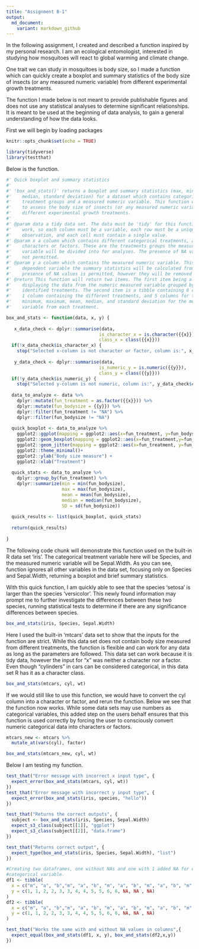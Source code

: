 ```yaml
---
title: "Assignment B-1"
output:
  md_document:
    variant: markdown_github
---
```


In the following assignment, I created and described a function inspired by my 
personal research. I am an ecological entomologist, interested in studying how 
mosquitoes will react to global warming and climate change. 

One trait we can study in mosquitoes is body size, so I made a function which 
can quickly create a boxplot and summary statistics of the body size of insects 
(or any measured numeric variable) from different experimental growth treatments. 

The function I made below is not meant to provide publishable figures and does 
not use any statistical analyses to determine significant relationships. It is 
meant to be used at the beginning of data analysis, to gain a general 
understanding of how the data looks.

First we will begin by loading packages
```r
knitr::opts_chunk$set(echo = TRUE)
```

```r
library(tidyverse)
library(testthat)
```


Below is the function.

``` r

#' Quick boxplot and summary statistics 
#'
#' 'box_and_stats()' returns a boxplot and summary statistics (max, min, mean, 
#'    median, standard deviation) for a dataset which contains categorical 
#'    treatment groups and a measured numeric variable. This function was made 
#'    to assess the body size of insects (or any measured numeric variable) from 
#'    different experimental growth treatments. 
#'
#' @param data a tidy data set. The data must be 'tidy' for this function to 
#'    work, so each column must be a variable, each row must be a unique 
#'    observation, and each cell must contain a single value.
#' @param x a column which contains different categorical treatments, and can be 
#'    characters or factors. These are the treatments groups the measured 
#'    variable will be divided into for analyses. The presence of NA values is
#'    not permitted.
#' @param y a column which contains the measured numeric variable. This is 
#'    dependent variable the summary statistics will be calculated from. The 
#'    presence of NA values is permitted, however they will be removed for analyses. 
#' @return This function will return two items. The first item being a boxplot 
#'    displaying the data from the numeric measured variable grouped by the 
#'    identified treatments. The second item is a tibble containing 6 columns: 
#'    1 column containing the different treatments, and 5 columns for the 
#'    minimum, maximum, mean, median, and standard deviation for the measured 
#'    variable from each treatment. 

box_and_stats <- function(data, x, y) {
  
   x_data_check <- dplyr::summarise(data,
                                   is_character_x = is.character({{x}}) | is.factor({{x}}),
                                   class_x = class({{x}}))
  if(!x_data_check$is_character_x) {
    stop("Selected x-column is not character or factor, column is:", x_data_check$class_x)}
   
   y_data_check <- dplyr::summarise(data,
                                   is_numeric_y = is.numeric({{y}}),
                                   class_y = class({{y}}))
  if(!y_data_check$is_numeric_y) {
    stop("Selected y-column is not numeric, column is:", y_data_check$class_y)}
   
  data_to_analyze <- data %>%
    dplyr::mutate(fun_treatment = as.factor({{x}})) %>%
    dplyr::mutate(fun_bodysize = {{y}}) %>%
    dplyr::filter(fun_treatment != "NA") %>%
    dplyr::filter(fun_bodysize != "NA")
  
  quick_boxplot <- data_to_analyze %>%
    ggplot2::ggplot(mapping = ggplot2::aes(x=fun_treatment, y=fun_bodysize))+ 
    ggplot2::geom_boxplot(mapping = ggplot2::aes(x=fun_treatment,y=fun_bodysize),width=0.5)+
    ggplot2::geom_jitter(mapping = ggplot2::aes(x=fun_treatment, y=fun_bodysize), width = 0.1, alpha = 0.6)+
    ggplot2::theme_minimal()+
    ggplot2::ylab("Body size measure") +
    ggplot2::xlab("Treatment")
    
  quick_stats <- data_to_analyze %>%
    dplyr::group_by(fun_treatment) %>%
    dplyr::summarize(min = min(fun_bodysize),
                     max = max(fun_bodysize),
                     mean = mean(fun_bodysize),
                     median = median(fun_bodysize),
                     SD = sd(fun_bodysize))
  
  quick_results <- list(quick_boxplot, quick_stats)
                     
  return(quick_results)
  
}
```



The following code chunk will demonstrate this function used on the built-in R 
data set 'iris'. The categorical treatment variable here will be Species, and 
the measured numeric variable will be Sepal.Width. As you can see, function 
ignores all other variables in the data set, focusing only on Species and 
Sepal.Width, returning a boxplot and brief summary statistics. 

With this quick function, I am quickly able to see that the species 'setosa' is 
larger than the species 'versicolor'. This newly found information may prompt 
me to further investigate the differences between these two species, running 
statistical tests to determine if there are any significance differences between 
species.

```r
box_and_stats(iris, Species, Sepal.Width)
```

Here I used the built-in 'mtcars' data set to show that the inputs for the 
function are strict. While this data set does not contain body size measured 
from different treatments, the function is flexible and can work for any data as
long as the parameters are followed. This data set can work because it is tidy 
data, however the input for "x" was neither a character nor a factor. Even 
though "cylinders" in cars can be considered categorical, in this data set R has 
it as a character class. 

```r
box_and_stats(mtcars, cyl, wt)
```

If we would still like to use this function, we would have to convert the cyl 
column into a character or factor, and rerun the function. Below we see that the 
function now works. While some data sets may use numbers as categorical 
variables, this added step on the users behalf ensures that this function is 
used correctly by forcing the user to consciously convert numeric categorical 
data into characters or factors. 
```r

mtcars_new <- mtcars %>%
  mutate_at(vars(cyl), factor)

box_and_stats(mtcars_new, cyl, wt)

```

Below I am testing my function. 
```r
test_that("Error message with incorrect x input type", {
  expect_error(box_and_stats(mtcars, cyl, wt))
})
test_that("Error message with incorrect y input type", {
  expect_error(box_and_stats(iris, species, "hello"))
})

test_that("Returns the correct outputs", {
  subject <- box_and_stats(iris, Species, Sepal.Width)
  expect_s3_class(subject[[1]], "ggplot")
  expect_s3_class(subject[[2]], "data.frame")
})

test_that("Returns correct output", {
  expect_type(box_and_stats(iris, Species, Sepal.Width), "list")
})

#Creating two dataframes, one without NAs and one with 1 added NA for each 
#categorical variable.
df1 <- tibble(
  x = c("m", "a", "b","m", "a", "b", "m", "a", "b", "m", "a", "b", "m", "a", "b"),
  y = c(1, 1, 2, 2, 3, 3, 4, 4, 5, 5, 6, 6, NA, NA , NA)
)
df2 <- tibble(
  x = c("m", "a", "b","m", "a", "b", "m", "a", "b", "m", "a", "b", "m", "a", "b"),
  y = c(1, 1, 2, 2, 3, 3, 4, 4, 5, 5, 6, 6, NA, NA , NA)
)

test_that("Works the same with and without NA values in columns",{
  expect_equal(box_and_stats(df1, x, y), box_and_stats(df2,x,y))
})

```





